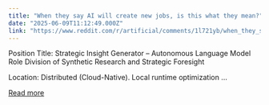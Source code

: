 ```yaml
---
title: "When they say AI will create new jobs, is this what they mean?"
date: "2025-06-09T11:12:49.000Z"
link: "https://www.reddit.com/r/artificial/comments/1l721yb/when_they_say_ai_will_create_new_jobs_is_this/"
---
```


Position Title: Strategic Insight Generator – Autonomous Language Model Role Division of Synthetic Research and Strategic Foresight
  
Location: Distributed (Cloud-Native). Local runtime optimization ...

[Read more](https://www.reddit.com/r/artificial/comments/1l721yb/when_they_say_ai_will_create_new_jobs_is_this/)
